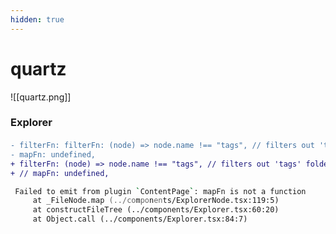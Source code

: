 ```yaml
---
hidden: true
---
```


# quartz

!\[\[quartz.png]]

### Explorer

####

```diff
- filterFn: filterFn: (node) => node.name !== "tags", // filters out 'tags' folder
- mapFn: undefined,
+ filterFn: (node) => node.name !== "tags", // filters out 'tags' folder
+ // mapFn: undefined,

```

```zsh
 Failed to emit from plugin `ContentPage`: mapFn is not a function
     at _FileNode.map (../components/ExplorerNode.tsx:119:5)
     at constructFileTree (../components/Explorer.tsx:60:20)
     at Object.call (../components/Explorer.tsx:84:7)
```
